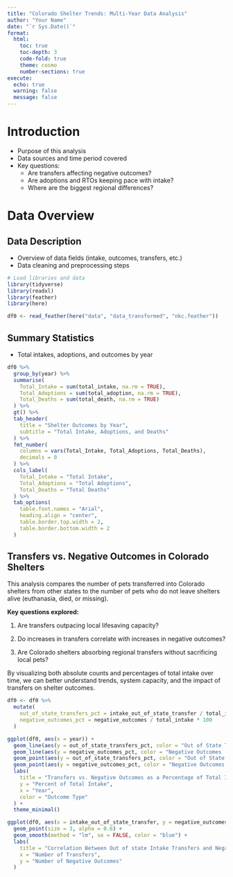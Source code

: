 ---
title: "Colorado Shelter Trends: Multi-Year Data Analysis"
author: "Your Name"
date: "`r Sys.Date()`"
format:
  html:
    toc: true
    toc-depth: 3
    code-fold: true
    theme: cosmo
    number-sections: true
execute:
  echo: true
  warning: false
  message: false
---

# Introduction

-   Purpose of this analysis\
-   Data sources and time period covered\
-   Key questions:
    -   Are transfers affecting negative outcomes?
    -   Are adoptions and RTOs keeping pace with intake?
    -   Where are the biggest regional differences?

# Data Overview

## Data Description

-   Overview of data fields (intake, outcomes, transfers, etc.)
-   Data cleaning and preprocessing steps

```{r}
# Load libraries and data
library(tidyverse)
library(readxl)
library(feather)
library(here)

df0 <- read_feather(here("data", "data_transformed", "nkc.feather"))
```

## Summary Statistics

-   Total intakes, adoptions, and outcomes by year

```{r}
df0 %>%
  group_by(year) %>%
  summarise(
    Total_Intake = sum(total_intake, na.rm = TRUE),
    Total_Adoptions = sum(total_adoption, na.rm = TRUE),
    Total_Deaths = sum(total_death, na.rm = TRUE)
  ) %>%
  gt() %>%
  tab_header(
    title = "Shelter Outcomes by Year",
    subtitle = "Total Intake, Adoptions, and Deaths"
  ) %>%
  fmt_number(
    columns = vars(Total_Intake, Total_Adoptions, Total_Deaths),
    decimals = 0
  ) %>%
  cols_label(
    Total_Intake = "Total Intake",
    Total_Adoptions = "Total Adoptions",
    Total_Deaths = "Total Deaths"
  ) %>%
  tab_options(
    table.font.names = "Arial",
    heading.align = "center",
    table.border.top.width = 2,
    table.border.bottom.width = 2
  )
```

## Transfers vs. Negative Outcomes in Colorado Shelters

This analysis compares the number of pets transferred into Colorado shelters from other states to the number of pets who do not leave shelters alive (euthanasia, died, or missing).

**Key questions explored:**

1. Are transfers outpacing local lifesaving capacity?

2. Do increases in transfers correlate with increases in negative outcomes?

3. Are Colorado shelters absorbing regional transfers without sacrificing local pets?

By visualizing both absolute counts and percentages of total intake over time, we can better understand trends, system capacity, and the impact of transfers on shelter outcomes.

```{r}
df0 <- df0 %>%
  mutate(
    out_of_state_transfers_pct = intake_out_of_state_transfer / total_intake * 100,
    negative_outcomes_pct = negative_outcomes / total_intake * 100
  )

ggplot(df0, aes(x = year)) +
  geom_line(aes(y = out_of_state_transfers_pct, color = "Out of State Transfers (%)"), size = 1.2) +
  geom_line(aes(y = negative_outcomes_pct, color = "Negative Outcomes (%)"), size = 1.2) +
  geom_point(aes(y = out_of_state_transfers_pct, color = "Out of State Transfers (%)")) +
  geom_point(aes(y = negative_outcomes_pct, color = "Negative Outcomes (%)")) +
  labs(
    title = "Transfers vs. Negative Outcomes as a Percentage of Total Intake",
    y = "Percent of Total Intake",
    x = "Year",
    color = "Outcome Type"
  ) +
  theme_minimal()


```





```{r}
ggplot(df0, aes(x = intake_out_of_state_transfer, y = negative_outcomes)) +
  geom_point(size = 3, alpha = 0.6) +
  geom_smooth(method = "lm", se = FALSE, color = "blue") +
  labs(
    title = "Correlation Between Out of state Intake Transfers and Negative Outcomes",
    x = "Number of Transfers",
    y = "Number of Negative Outcomes"
  )

```


